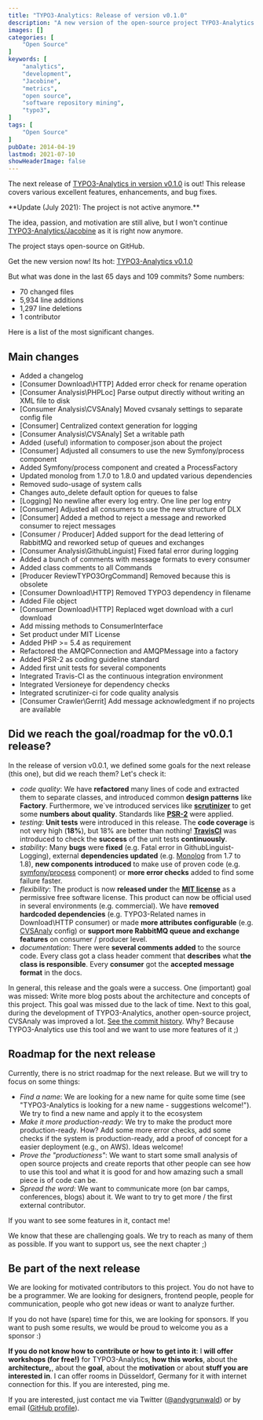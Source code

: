 ```yaml
---
title: "TYPO3-Analytics: Release of version v0.1.0"
description: "A new version of the open-source project TYPO3-Analytics (now Jacobine) is out. We released version 0.1.0. We summarize the main changes and provide an outlook for the future."
images: []
categories: [
    "Open Source"
]
keywords: [
    "analytics",
    "development",
    "Jacobine",
    "metrics",
    "open source",
    "software repository mining",
    "typo3",
]
tags: [
    "Open Source"
]
pubDate: 2014-04-19
lastmod: 2021-07-10
showHeaderImage: false
---
```


The next release of [TYPO3-Analytics in version v0.1.0](https://github.com/andygrunwald/Jacobine/releases/tag/v0.1.0 "v0.1.0 of Jacobine") is out!
This release covers various excellent features, enhancements, and bug fixes.

<UpdateBox>
**Update (July 2021): The project is not active anymore.**

The idea, passion, and motivation are still alive, but I won't continue [TYPO3-Analytics/Jacobine](https://github.com/andygrunwald/Jacobine/) as it is right now anymore.

The project stays open-source on GitHub.
</UpdateBox>

Get the new version now! Its hot: [TYPO3-Analytics v0.1.0](https://github.com/andygrunwald/Jacobine/releases/tag/v0.1.0 "v0.1.0 of Jacobine")

But what was done in the last 65 days and 109 commits?
Some numbers:

* 70 changed files
* 5,934 line additions
* 1,297 line deletions
* 1 contributor

Here is a list of the most significant changes.

## Main changes

* Added a changelog
* [Consumer Download\\HTTP] Added error check for rename operation
* [Consumer Analysis\\PHPLoc] Parse output directly without writing an XML file to disk
* [Consumer Analysis\\CVSAnaly] Moved cvsanaly settings to separate config file
* [Consumer] Centralized context generation for logging
* [Consumer Analysis\\CVSAnaly] Set a writable path
* Added (useful) information to composer.json about the project
* [Consumer] Adjusted all consumers to use the new Symfony/process component
* Added Symfony/process component and created a ProcessFactory
* Updated monolog from 1.7.0 to 1.8.0 and updated various dependencies
* Removed sudo-usage of system calls
* Changes auto_delete default option for queues to false
* [Logging] No newline after every log entry. One line per log entry
* [Consumer] Adjusted all consumers to use the new structure of DLX
* [Consumer] Added a method to reject a message and reworked consumer to reject messages
* [Consumer / Producer] Added support for the dead lettering of RabbitMQ and reworked setup of queues and exchanges
* [Consumer Analysis\\GithubLinguist] Fixed fatal error during logging
* Added a bunch of comments with message formats to every consumer
* Added class comments to all Commands
* [Producer ReviewTYPO3OrgCommand] Removed because this is obsolete
* [Consumer Download\\HTTP] Removed TYPO3 dependency in filename
* Added File object
* [Consumer Download\\HTTP] Replaced wget download with a curl download
* Add missing methods to ConsumerInterface
* Set product under MIT License
* Added PHP >= 5.4 as requirement
* Refactored the AMQPConnection and AMQPMessage into a factory
* Added PSR-2 as coding guideline standard
* Added first unit tests for several components
* Integrated Travis-CI as the continuous integration environment
* Integrated Versioneye for dependency checks
* Integrated scrutinizer-ci for code quality analysis
* [Consumer Crawler\\Gerrit] Add message acknowledgment if no projects are available

## Did we reach the goal/roadmap for the v0.0.1 release?

In the release of version v0.0.1, we defined some goals for the next release (this one), but did we reach them? Let's check it:

* *code quality*: We have **refactored** many lines of code and extracted them to separate classes, and introduced common **design patterns** like **Factory**. Furthermore, we`ve introduced services like **[scrutinizer](https://scrutinizer-ci.com/ "scrutinizer CI")** to get some **numbers about quality**. Standards like **[PSR-2](https://github.com/php-fig/fig-standards/blob/master/accepted/PSR-2-coding-style-guide.md "PHP PSR-2")** were applied.
* *testing*: **Unit tests** were introduced in this release. The **code coverage** is not very high (**18%**), but 18% are better than nothing! **[TravisCI](https://www.travis-ci.com/ "TravisCI")** was introduced to check the **success** of the unit tests **continuously**.
* *stability*: Many **bugs** were **fixed** (e.g. Fatal error in GithubLinguist-Logging), external **dependencies updated** (e.g. [Monolog](https://github.com/Seldaek/monolog "monolog at GitHub") from 1.7 to 1.8), **new components introduced** to make use of proven code (e.g. [symfony/process](https://symfony.com/doc/current/components/process.html "Symfony process component") component) or **more error checks** added to find some failure faster.
* *flexibility*: The product is now **released under** the **[MIT license](https://opensource.org/licenses/MIT "MIT Open-Source license")** as a permissive free software license. This product can now be official used in several environments (e.g. commercial). We have **removed hardcoded dependencies** (e.g. TYPO3-Related names in Download\\HTTP consumer) or made **more attributes configurable** (e.g. [CVSAnaly](https://github.com/MetricsGrimoire/CVSAnalY "CVSAnaly at GitHub") config) or **support more RabbitMQ queue and exchange features** on consumer / producer level.
* *documentation*: There were **several comments added** to the source code. Every class got a class header comment that **describes** what **the class is responsible**. Every **consumer** got the **accepted message format** in the docs.

In general, this release and the goals were a success.
One (important) goal was missed: Write more blog posts about the architecture and concepts of this project.
This goal was missed due to the lack of time.
Next to this goal, during the development of TYPO3-Analytics, another open-source project, CVSAnaly was improved a lot.
[See the commit history](https://github.com/MetricsGrimoire/CVSAnalY/commits?author=andygrunwald "Contributions from Andy Grunwald for CVSAnaly at GitHub").
Why? Because TYPO3-Analytics use this tool and we want to use more features of it ;)

## Roadmap for the next release

Currently, there is no strict roadmap for the next release.
But we will try to focus on some things:

* *Find a name*: We are looking for a new name for quite some time (see "TYPO3-Analytics is looking for a new name - suggestions welcome!"). We try to find a new name and apply it to the ecosystem
* *Make it more production-ready*: We try to make the product more production-ready. How? Add some more error checks, add some checks if the system is production-ready, add a proof of concept for a easier deployment (e.g., on AWS). Ideas welcome!
* *Prove the "productioness"*: We want to start some small analysis of open source projects and create reports that other people can see how to use this tool and what it is good for and how amazing such a small piece is of code can be.
* *Spread the word*: We want to communicate more (on bar camps, conferences, blogs) about it. We want to try to get more / the first external contributor.

If you want to see some features in it, contact me!

We know that these are challenging goals.
We try to reach as many of them as possible.
If you want to support us, see the next chapter ;)

## Be part of the next release

We are looking for motivated contributors to this project.
You do not have to be a programmer.
We are looking for designers, frontend people, people for communication, people who got new ideas or want to analyze further.

If you do not have (spare) time for this, we are looking for sponsors.
If you want to push some results, we would be proud to welcome you as a sponsor :)

**If you do not know how to contribute or how to get into it**: I **will offer workshops (for free!)** for TYPO3-Analytics, **how this works**, about the **architecture,**, about the **goal**, about the **motivation** or about **stuff you are interested in**.
I can offer rooms in Düsseldorf, Germany for it with internet connection for this.
If you are interested, ping me.

If you are interested, just contact me via Twitter ([@andygrunwald](https://twitter.com/andygrunwald "Andy Grunwald at twitter")) or by email ([GitHub profile](https://github.com/andygrunwald "Andy Grunwald at GitHub")).